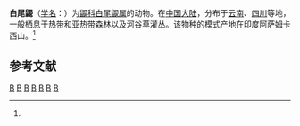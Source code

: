 {{Speciesbox
| genus = Parascaptor
| species = leucura
| authority = (Blyth, 1850)<ref name='id26'>{{cite web| url =http://www.bioinfo.cn/db05/BjdwSpecies.php?action=view&id=26| title =白尾鼹| work =《中国动物物种编目数据库》| publisher =中国科学院微生物研究所| author =中国科学院动物研究所| accessdate =2009-03-27| deadurl =yes| archiveurl =https://web.archive.org/web/20160305105821/http://www.bioinfo.cn/db05/BjdwSpecies.php?action=view&id=26| archivedate =2016-03-05}}</ref>
}}

'''白尾鼹'''（[[学名|学名]]：{{lang|la|''Parascaptor leucura''}}）为[[鼹科|鼹科]][[白尾鼹属|白尾鼹属]]的动物。在[[中国大陆|中国大陆]]，分布于[[云南|云南]]、[[四川|四川]]等地，一般栖息于热带和亚热带森林以及河谷草灌丛。该物种的模式产地在印度阿萨姆卡西山。<ref name='id26'/>

== 参考文献 ==
{{reflist}}
{{Taxonbar|from=Q1274350}}

[[Category:白尾鼹属|B]]
[[Category:1850年描述的动物|B]]
[[Category:云南哺乳动物|B]]
[[Category:四川动物|B]]
[[Category:緬甸哺乳動物|B]]
[[Category:孟加拉國哺乳動物|B]]
[[Category:印度哺乳动物|B]]

{{哺乳类小作品}}
